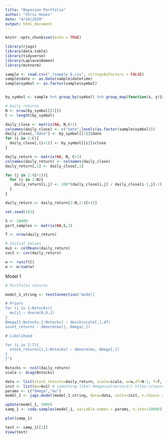 ```yaml
---
title: "Bayesian Portfolio"
author: "Chris Hooks"
date: "4/19/2020"
output: html_document
---
```

```r
knitr::opts_chunk$set(echo = TRUE)
```

```r
library(rjags)
library(data.table)
library(tidyverse)
library(LaplacesDemon)
library(mvtnorm)
```

```r
sample <- read.csv("./sample_6.csv", stringsAsFactors = FALSE)
sample$date <- as.Date(sample$datetime)
sample$symbol <- as.factor(sample$symbol)


by_symbol <- sample %>% group_by(symbol) %>% group_map(function(x, y){x}, keep = TRUE)
```


```r

# Daily returns
N <- nrow(by_symbol[[1]])
C <- length(by_symbol)

daily_close <- matrix(NA, N,C+1)
colnames(daily_close) <- c("date",levels(as.factor(sample$symbol)))
daily_close[,"date"] <- by_symbol[[1]]$date
for (i in 1:C){
  daily_close[,(i+1)] <- by_symbol[[i]]$close
}

daily_return <- matrix(NA, N, C+1)
colnames(daily_return) <- colnames(daily_close)
daily_return[,1] <- daily_close[,1]

for (j in 2:(C+1)){
  for (i in 2:N){
    daily_return[i,j] <- 100*(daily_close[i,j] / daily_close[i-1,j]-1)
  }
}

daily_return <- daily_return[2:N,2:(C+1)]
```

```r
set.seed(183)

S <- 10000
port_samples <- matrix(NA,S,3)

T <- nrow(daily_return)

# Initial Values
mu1 <- colMeans(daily_return)
cov1 <- cov(daily_return)

w <- runif(C)
w <- w/sum(w)
```

Model 1
```r
# Portfolio returns

model_1_string <- textConnection("model{

# Priors
for (i in 1:Nstocks){
  mu[i] ~ dnorm(0,0.1)
}
Omega[1:Nstocks,1:Nstocks] ~ dwish(scale[,],df)
asset_returns ~ dmnorm(mu[], Omega[,])

# Likelihood

for (i in 2:T){
  stock_returns[i,1:Nstocks] ~ dmnorm(mu, Omega[,])
}
}")

Nstocks <- ncol(daily_return)
scale <- diag(Nstocks)

data <- list(stock_returns=daily_return, scale=scale, w=w,df=N-1, T=T, Nstocks=Nstocks)
init <- list(mu=mu1) # something like? Omega=solve(cov1)) https://sourceforge.net/p/mcmc-jags/discussion/610037/thread/eab372de/
params <- c("Omega","mu")
model_1 <- jags.model(model_1_string, data=data, inits=init, n.chains = 2, quiet=TRUE)
```

```r
update(model_1, 5000)
samp_1 <- coda.samples(model_1, variable.names = params, n.iter=10000)
```

```r
plot(samp_1)
```
```r
test <- samp_1[[1]]
View(test)
```

